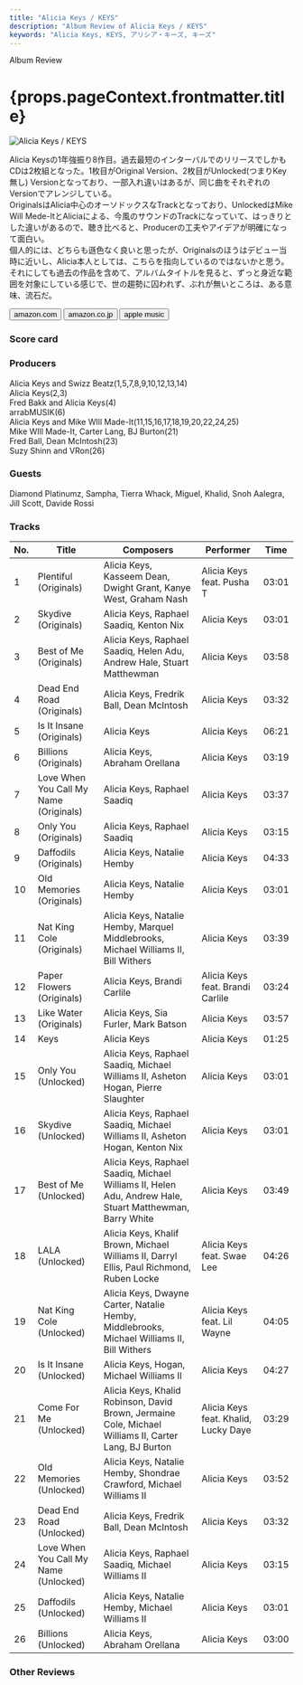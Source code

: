 ```yaml
---
title: "Alicia Keys / KEYS"
description: "Album Review of Alicia Keys / KEYS"
keywords: "Alicia Keys, KEYS, アリシア・キーズ, キーズ"
---
```






<p className="largeP">Album Review</p>
<h1 className="h1--no--margin">{props.pageContext.frontmatter.title}</h1>

<Row className="image-card-group">
	<Column colMd={3} colLg={4} noGutterMdLeft="">
    <ImageCard>

![Alicia Keys / KEYS](../../images/cd/aliciakeys8L.jpg)

</ImageCard>
	</Column>
	<Column colMd={4} colLg={8} noGutterMdLeft="">
	<p>
	  Alicia Keysの1年強振り8作目。過去最短のインターバルでのリリースでしかもCDは2枚組となった。1枚目がOriginal Version、2枚目がUnlocked(つまりKey無し) Versionとなっており、一部入れ違いはあるが、同じ曲をそれぞれのVersionでアレンジしている。
    <br/>OriginalsはAlicia中心のオーソドックスなTrackとなっており、UnlockedはMike Will Mede-ItとAliciaによる、今風のサウンドのTrackになっていて、はっきりとした違いがあるので、聴き比べると、Producerの工夫やアイデアが明確になって面白い。
    <br/>個人的には、どちらも遜色なく良いと思ったが、Originalsのほうはデビュー当時に近いし、Alicia本人としては、こちらを指向しているのではないかと思う。
    <br/>それにしても過去の作品を含めて、アルバムタイトルを見ると、ずっと身近な範囲を対象にしている感じで、世の趨勢に囚われず、ぶれが無いところは、ある意味、流石だ。
  </p>
  <div>
	  <Button className="button-right-mergin" href="https://amzn.to/3w3N8Ol" renderIcon={ArrowUpRight} size='sm' kind='primary'>
      amazon.com
    </Button>
    <Button className="button-right-mergin" href="https://amzn.to/3LPSkMD" renderIcon={ArrowUpRight} size='sm' kind='secondary'>
      amazon.co.jp
    </Button>
    <Button className="button-right-mergin" href="https://apple.co/3kJVwNH" renderIcon={ArrowUpRight} size='sm' kind='tertiary'>
      apple music
    </Button>
    <AdvJS2/>
	</div>
	</Column>
</Row>
<Row >
  <Column colMd={4} colLg={4} noGutterMdLeft="">
    <div>
      <h3>Score card</h3>
	    <SliderJS1 value="5" />
      <SliderJS2 value="1" />
	    <SliderJS3 value="1" />
      <SliderJS4 value="9" />
    </div>
  </Column>
  <Column colMd={4} colLg={8} noGutterMdLeft="">
    <div>
      <h3>Producers</h3>
      <p>
        Alicia Keys and Swizz Beatz(1,5,7,8,9,10,12,13,14)
        <br/>Alicia Keys(2,3)
        <br/>Fred Bakk and Alicia Keys(4)
        <br/>arrabMUSIK(6)
        <br/>Alicia Keys and Mike WIll Made-It(11,15,16,17,18,19,20,22,24,25)
        <br/>Mike WIll Made-It, Carter Lang, BJ Burton(21)
        <br/>Fred Ball, Dean McIntosh(23)
        <br/>Suzy Shinn and VRon(26)
      </p>
      <h3>Guests</h3>
      <p>
        Diamond Platinumz, Sampha, Tierra Whack, Miguel, Khalid, Snoh Aalegra, Jill Scott, Davide Rossi
      </p>
    </div>
  </Column>
</Row>

<h3>Tracks</h3>

| No. | Title                                  | Composers                                                                                                | Performer                            | Time  |
| --- | -------------------------------------- | -------------------------------------------------------------------------------------------------------- | ------------------------------------ | ----- |
| 1   | Plentiful (Originals)                  | Alicia Keys, Kasseem Dean, Dwight Grant, Kanye West, Graham Nash                                         | Alicia Keys feat. Pusha T            | 03:01 |
| 2   | Skydive (Originals)                    | Alicia Keys, Raphael Saadiq, Kenton Nix                                                                  | Alicia Keys                          | 03:01 |
| 3   | Best of Me (Originals)                 | Alicia Keys, Raphael Saadiq, Helen Adu, Andrew Hale, Stuart Matthewman                                   | Alicia Keys                          | 03:58 |
| 4   | Dead End Road (Originals)              | Alicia Keys, Fredrik Ball, Dean McIntosh                                                                 | Alicia Keys                          | 03:32 |
| 5   | Is It Insane (Originals)               | Alicia Keys                                                                                              | Alicia Keys                          | 06:21 |
| 6   | Billions (Originals)                   | Alicia Keys, Abraham Orellana                                                                            | Alicia Keys                          | 03:19 |
| 7   | Love When You Call My Name (Originals) | Alicia Keys, Raphael Saadiq                                                                              | Alicia Keys                          | 03:37 |
| 8   | Only You (Originals)                   | Alicia Keys, Raphael Saadiq                                                                              | Alicia Keys                          | 03:15 |
| 9   | Daffodils (Originals)                  | Alicia Keys, Natalie Hemby                                                                               | Alicia Keys                          | 04:33 |
| 10  | Old Memories (Originals)               | Alicia Keys, Natalie Hemby                                                                               | Alicia Keys                          | 03:01 |
| 11  | Nat King Cole (Originals)              | Alicia Keys, Natalie Hemby, Marquel Middlebrooks, Michael Williams II, Bill Withers                      | Alicia Keys                          | 03:39 |
| 12  | Paper Flowers (Originals)              | Alicia Keys, Brandi Carlile                                                                              | Alicia Keys feat. Brandi Carlile     | 03:24 |
| 13  | Like Water (Originals)                 | Alicia Keys, Sia Furler, Mark Batson                                                                     | Alicia Keys                          | 03:57 |
| 14  | Keys                                   | Alicia Keys                                                                                              | Alicia Keys                          | 01:25 |
| 15  | Only You (Unlocked)                    | Alicia Keys, Raphael Saadiq, Michael Williams II, Asheton Hogan, Pierre Slaughter                        | Alicia Keys                          | 03:01 |
| 16  | Skydive (Unlocked)                     | Alicia Keys, Raphael Saadiq, Michael Williams II, Asheton Hogan, Kenton Nix                              | Alicia Keys                          | 03:01 |
| 17  | Best of Me (Unlocked)                  | Alicia Keys, Raphael Saadiq, Michael Williams II, Helen Adu, Andrew Hale, Stuart Matthewman, Barry White | Alicia Keys                          | 03:49 |
| 18  | LALA (Unlocked)                        | Alicia Keys, Khalif Brown, Michael Williams II, Darryl Ellis, Paul Richmond, Ruben Locke                 | Alicia Keys feat. Swae Lee           | 04:26 |
| 19  | Nat King Cole (Unlocked)               | Alicia Keys, Dwayne Carter, Natalie Hemby, Middlebrooks, Michael Williams II, Bill Withers               | Alicia Keys feat. Lil Wayne          | 04:05 |
| 20  | Is It Insane (Unlocked)                | Alicia Keys, Hogan, Michael Williams II                                                                  | Alicia Keys                          | 04:27 |
| 21  | Come For Me (Unlocked)                 | Alicia Keys, Khalid Robinson, David Brown, Jermaine Cole, Michael Williams II, Carter Lang, BJ Burton    | Alicia Keys feat. Khalid, Lucky Daye | 03:29 |
| 22  | Old Memories (Unlocked)                | Alicia Keys, Natalie Hemby, Shondrae Crawford, Michael Williams II                                       | Alicia Keys                          | 03:52 |
| 23  | Dead End Road (Unlocked)               | Alicia Keys, Fredrik Ball, Dean McIntosh                                                                 | Alicia Keys                          | 03:32 |
| 24  | Love When You Call My Name (Unlocked)  | Alicia Keys, Raphael Saadiq, Michael Williams II                                                         | Alicia Keys                          | 03:15 |
| 25  | Daffodils (Unlocked)                   | Alicia Keys, Natalie Hemby, Michael Williams II                                                          | Alicia Keys                          | 03:01 |
| 26  | Billions (Unlocked)                    | Alicia Keys, Abraham Orellana                                                                            | Alicia Keys                          | 03:00 |

<h3>Other Reviews</h3>

<Row>
  <Column colMd={3} colLg={3} noGutterMdLeft>
    <Review1 />
  </Column>
  <Column colMd={3} colLg={3} noGutterMdLeft>
    <Review2 />
  </Column>
</Row>

<AdvJS3 />
